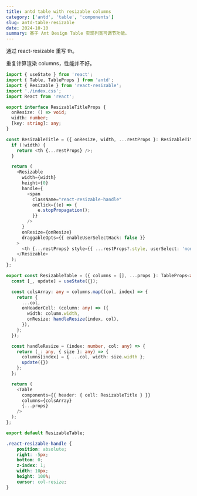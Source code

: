 ```yaml
---
title: antd table with resizable columns
category: ['antd', 'table', 'components']
slug: antd-table-resizable
date: 2024-10-10
summary: 基于 Ant Design Table 实现列宽可调节功能。
---
```



通过 react-resizable 重写 th。

重复计算渲染 columns，性能并不好。

```TypeScript
import { useState } from 'react';
import { Table, TableProps } from 'antd';
import { Resizable } from 'react-resizable';
import './index.css';
import React from 'react';

export interface ResizableTitleProps {
  onResize: () => void;
  width: number;
  [key: string]: any;
}

const ResizableTitle = ({ onResize, width, ...restProps }: ResizableTitleProps) => {
  if (!width) {
    return <th {...restProps} />;
  }

  return (
    <Resizable
      width={width}
      height={0}
      handle={
        <span
          className="react-resizable-handle"
          onClick={(e) => {
            e.stopPropagation();
          }}
        />
      }
      onResize={onResize}
      draggableOpts={{ enableUserSelectHack: false }}
    >
      <th {...restProps} style={{ ...restProps?.style, userSelect: 'none' }} />
    </Resizable>
  );
};

export const ResizableTable = ({ columns = [], ...props }: TableProps<any>) => {
  const [_, update] = useState({});

  const colsArray: any = columns.map((col, index) => {
    return {
      ...col,
      onHeaderCell: (column: any) => ({
        width: column.width,
        onResize: handleResize(index, col),
      }),
    };
  });

  const handleResize = (index: number, col: any) => {
    return (_: any, { size }: any) => {
      columns[index] = { ...col, width: size.width };
      update({})
    };
  };

  return (
    <Table
      components={{ header: { cell: ResizableTitle } }}
      columns={colsArray}
      {...props}
    />
  );
};

export default ResizableTable;
```

```CSS
.react-resizable-handle {
    position: absolute;
    right: -5px;
    bottom: 0;
    z-index: 1;
    width: 10px;
    height: 100%;
    cursor: col-resize;
}
```

